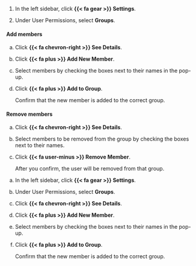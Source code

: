 :::: {.content-visible unless-format="revealjs"}
1. In the left sidebar, click **{{< fa gear >}} Settings**.

1. Under User Permissions, select **Groups**.

::: {.panel-tabset}

#### Add members

a. Click **{{< fa chevron-right >}} See Details**.

a. Click **{{< fa plus >}} Add New Member**.

a. Select members by checking the boxes next to their names in the pop-up.

a. Click **{{< fa plus >}} Add to Group**.

   Confirm that the new member is added to the correct group.

#### Remove members

a. Click **{{< fa chevron-right >}} See Details**.

a. Select members to be removed from the group by checking the boxes next to their names.

a. Click **{{< fa user-minus >}} Remove Member**.

   After you confirm, the user will be removed from that group.

:::

::::


:::: {.content-hidden unless-format="revealjs"}
a. In the left sidebar, click **{{< fa gear >}} Settings**.

a. Under User Permissions, select **Groups**.

a. Click **{{< fa chevron-right >}} See Details**.

a. Click **{{< fa plus >}} Add New Member**.

a. Select members by checking the boxes next to their names in the pop-up.

a. Click **{{< fa plus >}} Add to Group**.

   Confirm that the new member is added to the correct group.

::::